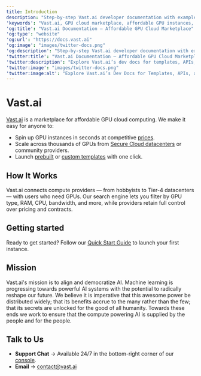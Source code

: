 ```yaml
---
title: Introduction
description: "Step-by-step Vast.ai developer documentation with examples, guides, and API references."
'keywords': "Vast.ai, GPU cloud marketplace, affordable GPU instances, cloud GPU rental marketplace, matchmaking compute marketplace, GPU cloud computing, launch GPU instances, prebuilt templates, custom templates, GPU search filters, on-demand GPU rentals, interruptible rentals, rental contracts, secure cloud computing, dlperf performance score, Vast console, Vast CLI, quickstart guides, API usage, account setup, host setup, listing machines, managing templates, hosting agreement, SLA, billing, pricing, payout methods, Stripe, PayPal, Wise, hosting machines, GPU slicing, storage volumes, reliability scoring, credit management, autobilling, data transfer, scp, rsync, Jupyter, SSH instances, Docker, port mapping, HTTPS direct access, deep learning GPU, ResNet50 benchmark, Colab compatibility, Disco Diffusion, Stable Diffusion, Bittensor mining, NVIDIA GLX desktop virtualization"
'og:title': "Vast.ai Documentation – Affordable GPU Cloud Marketplace"
'og:type': "website"
'og:url': "https://docs.vast.ai"
'og:image': "images/twitter-docs.png"
'og:description': "Step-by-step Vast.ai developer documentation with examples, guides, and API references."
'twitter:title': "Vast.ai Documentation – Affordable GPU Cloud Marketplace"
'twitter:description': "Explore Vast.ai’s dev docs for templates, APIs, and usage—GPU instances deployed in seconds!"
'twitter:image': "images/twitter-docs.png"
'twitter:image:alt': "Explore Vast.ai’s Dev Docs for Templates, APIs, and Usage"
---
```


# Vast.ai

[Vast.ai](https://www.vast.ai) is a marketplace for affordable GPU cloud computing. We make it easy for anyone to:

- Spin up GPU instances in seconds at competitive [prices](https://vast.ai/pricing).
- Scale across thousands of GPUs from [Secure Cloud datacenters](https://cloud.vast.ai/create/?instanceDiskSizeMin=16&instanceDurationMin=259200&instanceType=onDemand&isAvxSupported=false&isHostSecure=true&isMachineIpStatic=false&isOfferAvailable=true&isOfferCompatible=true&isOfferVerified=true&isQueryInverted=false&machineReliabilityMin=0.9&sorts=score-desc) or community providers.
- Launch [prebuilt](https://cloud.vast.ai/templates/) or [custom templates](https://docs.vast.ai/creating-a-custom-template) with one click.

## How It Works

Vast.ai connects compute providers — from hobbyists to Tier-4 datacenters — with users who need GPUs. Our search engine lets you filter by GPU type, RAM, CPU, bandwidth, and more, while providers retain full control over pricing and contracts.

## Getting started

Ready to get started? Follow our [Quick Start Guide](https://docs.vast.ai/quickstart) to launch your first instance.

## Mission

Vast.ai's mission is to align and democratize AI. Machine learning is progressing towards powerful AI systems with the potential to radically reshape our future. We believe it is imperative that this awesome power be distributed widely; that its benefits accrue to the many rather than the few; that its secrets are unlocked for the good of all humanity. Towards these ends we work to ensure that the compute powering AI is supplied by the people and for the people.

## Talk to Us

- **Support Chat** → Available 24/7 in the bottom-right corner of our [console](https://cloud.vast.ai).
- **Email** → [contact@vast.ai](mailto:contact@vast.ai)

